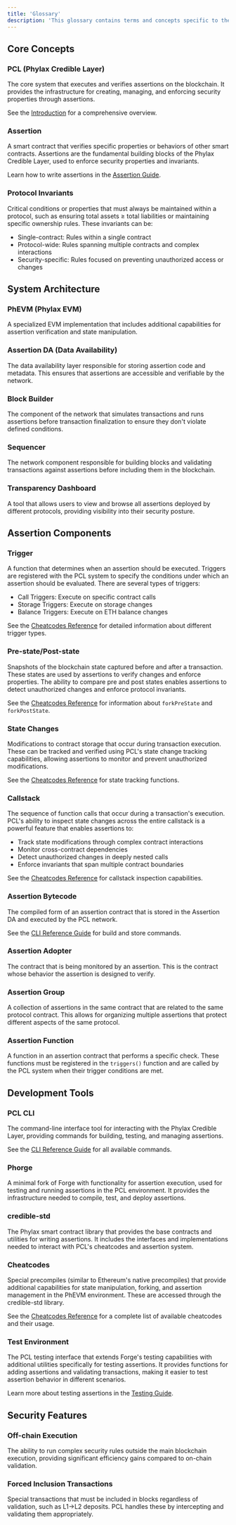 ```yaml
---
title: 'Glossary'
description: 'This glossary contains terms and concepts specific to the Phylax Credible Layer (PCL) and related technologies.'
---
```


## Core Concepts

### PCL (Phylax Credible Layer)
The core system that executes and verifies assertions on the blockchain. It provides the infrastructure for creating, managing, and enforcing security properties through assertions.

See the [Introduction](/credible/credible-introduction) for a comprehensive overview.

### Assertion
A smart contract that verifies specific properties or behaviors of other smart contracts. Assertions are the fundamental building blocks of the Phylax Credible Layer, used to enforce security properties and invariants.

Learn how to write assertions in the [Assertion Guide](/credible/pcl-assertion-guide).

### Protocol Invariants
Critical conditions or properties that must always be maintained within a protocol, such as ensuring total assets ≥ total liabilities or maintaining specific ownership rules. These invariants can be:
- Single-contract: Rules within a single contract
- Protocol-wide: Rules spanning multiple contracts and complex interactions
- Security-specific: Rules focused on preventing unauthorized access or changes

## System Architecture

### PhEVM (Phylax EVM)
A specialized EVM implementation that includes additional capabilities for assertion verification and state manipulation.

### Assertion DA (Data Availability)
The data availability layer responsible for storing assertion code and metadata. This ensures that assertions are accessible and verifiable by the network.

### Block Builder
The component of the network that simulates transactions and runs assertions before transaction finalization to ensure they don't violate defined conditions.

### Sequencer
The network component responsible for building blocks and validating transactions against assertions before including them in the blockchain.

### Transparency Dashboard
A tool that allows users to view and browse all assertions deployed by different protocols, providing visibility into their security posture.

## Assertion Components

### Trigger
A function that determines when an assertion should be executed. Triggers are registered with the PCL system to specify the conditions under which an assertion should be evaluated. There are several types of triggers:
- Call Triggers: Execute on specific contract calls
- Storage Triggers: Execute on storage changes
- Balance Triggers: Execute on ETH balance changes

See the [Cheatcodes Reference](/credible/cheatcodes) for detailed information about different trigger types.

### Pre-state/Post-state
Snapshots of the blockchain state captured before and after a transaction. These states are used by assertions to verify changes and enforce properties. The ability to compare pre and post states enables assertions to detect unauthorized changes and enforce protocol invariants.

See the [Cheatcodes Reference](/credible/cheatcodes) for information about `forkPreState` and `forkPostState`.

### State Changes
Modifications to contract storage that occur during transaction execution. These can be tracked and verified using PCL's state change tracking capabilities, allowing assertions to monitor and prevent unauthorized modifications.

See the [Cheatcodes Reference](/credible/cheatcodes) for state tracking functions.

### Callstack
The sequence of function calls that occur during a transaction's execution. PCL's ability to inspect state changes across the entire callstack is a powerful feature that enables assertions to:
- Track state modifications through complex contract interactions
- Monitor cross-contract dependencies
- Detect unauthorized changes in deeply nested calls
- Enforce invariants that span multiple contract boundaries

See the [Cheatcodes Reference](/credible/cheatcodes) for callstack inspection capabilities.

### Assertion Bytecode
The compiled form of an assertion contract that is stored in the Assertion DA and executed by the PCL network.

See the [CLI Reference Guide](/credible/pcl-reference-guide) for build and store commands.

### Assertion Adopter
The contract that is being monitored by an assertion. This is the contract whose behavior the assertion is designed to verify.

### Assertion Group
A collection of assertions in the same contract that are related to the same protocol contract. This allows for organizing multiple assertions that protect different aspects of the same protocol.

### Assertion Function
A function in an assertion contract that performs a specific check. These functions must be registered in the `triggers()` function and are called by the PCL system when their trigger conditions are met.

## Development Tools

### PCL CLI
The command-line interface tool for interacting with the Phylax Credible Layer, providing commands for building, testing, and managing assertions.

See the [CLI Reference Guide](/credible/pcl-reference-guide) for all available commands.

### Phorge
A minimal fork of Forge with functionality for assertion execution, used for testing and running assertions in the PCL environment. It provides the infrastructure needed to compile, test, and deploy assertions.

### credible-std
The Phylax smart contract library that provides the base contracts and utilities for writing assertions. It includes the interfaces and implementations needed to interact with PCL's cheatcodes and assertion system.

### Cheatcodes
Special precompiles (similar to Ethereum's native precompiles) that provide additional capabilities for state manipulation, forking, and assertion management in the PhEVM environment. These are accessed through the credible-std library.

See the [Cheatcodes Reference](/credible/cheatcodes) for a complete list of available cheatcodes and their usage.

### Test Environment
The PCL testing interface that extends Forge's testing capabilities with additional utilities specifically for testing assertions. It provides functions for adding assertions and validating transactions, making it easier to test assertion behavior in different scenarios.

Learn more about testing assertions in the [Testing Guide](/credible/testing-assertions).

## Security Features

### Off-chain Execution
The ability to run complex security rules outside the main blockchain execution, providing significant efficiency gains compared to on-chain validation.

### Forced Inclusion Transactions
Special transactions that must be included in blocks regardless of validation, such as L1->L2 deposits. PCL handles these by intercepting and validating them appropriately.